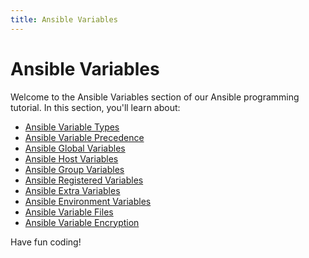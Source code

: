 ```yaml
---
title: Ansible Variables
---
```


# Ansible Variables

Welcome to the Ansible Variables section of our Ansible programming tutorial. In this section, you'll learn about:

- [Ansible Variable Types](./0-ansible-variable-types.mdx)
- [Ansible Variable Precedence](./1-ansible-variable-precedence.mdx)
- [Ansible Global Variables](./2-ansible-global-variables.mdx)
- [Ansible Host Variables](./3-ansible-host-variables.mdx)
- [Ansible Group Variables](./4-ansible-group-variables.mdx)
- [Ansible Registered Variables](./5-ansible-registered-variables.mdx)
- [Ansible Extra Variables](./6-ansible-extra-variables.mdx)
- [Ansible Environment Variables](./7-ansible-environment-variables.mdx)
- [Ansible Variable Files](./8-ansible-variable-files.mdx)
- [Ansible Variable Encryption](./9-ansible-variable-encryption.mdx)

Have fun coding!